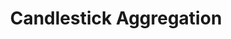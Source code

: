 ---
title: Candlestick Aggregation
openapi: "/open-apis/node.json GET /node/v1/aggregation/candlestick/{base}/{quote}"
sidebarTitle: Candlestick Aggregation
---